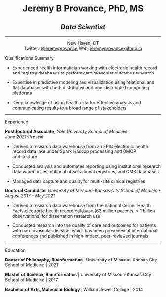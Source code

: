 <center>

# **Jeremy B Provance, PhD, MS**

## *Data Scientist*

------------------------------------------------------------------------

New Haven, CT \
Twitter: [\@jeremyprovance](https://twitter.com/jeremyprovance) Web: [jeremyprovance.github.io](https://jeremyprovance.github.io)

</center>

Qualifications Summary

-   Experienced health informatician working with electronic health record and registry databases to perform cardiovascular outcomes research

-   Expertise in predictive modeling and visualization using relational and flat databases with both distributed and non-distributed computing platforms

-   Deep knowledge of using health data for effective analysis and communicating results to a broad range of stakeholders

------------------------------------------------------------------------

Experience\

**Postdoctoral Associate**, *Yale University School of Medicine*\
*June 2021-Present*\

-   Derived a research data warehouse from an EPIC electronic health record data lake under Spark Hadoop processing and OMOP architecture

-   Conducted analysis and automated reporting using institutional research data warehouses, national observational registries, and CMS databases

-   Managed data capture and quality for multi-site clinical registries

**Doctoral Candidate**, *University of Missouri-Kansas City School of Medicine*\
*August 2017 -- May 2021*\

-   Derived a research data warehouse from the national Cerner Health Facts electronic health record database (63 million patients, \> 1 billion observations) for dissertation research use

-   Conducted research into the quality of care and outcomes for patients with cardiovascular disease, which has been presented at international conferences and published in high-impact, peer-reviewed journals

------------------------------------------------------------------------

Education\

**Doctor of Philosophy, Bioinformatics** \| University of Missouri-Kansas City School of Medicine \| 2021\

**Master of Science, Bioinformatics** \| University of Missouri-Kansas City School of Medicine \| 2017\

**Bachelor of Arts, Molecular Biology** \| William Jewell College \| 2014
